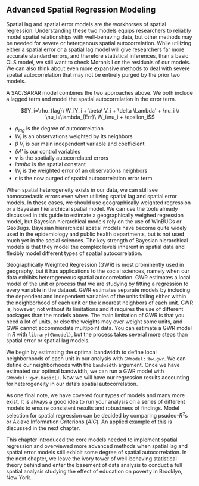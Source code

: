 ## Advanced Spatial Regression Modeling {.unnumbered}

Spatial lag and spatial error models are the workhorses of spatial
regression. Understanding these two models equips researchers to
reliably model spatial relationships with well-behaving data, but other
methods may be needed for severe or hetergenous spatial autocorrelation.
While utilizing either a spatial error or a spatial lag model will give
researchers far more accurate standard errors, and therefore statistical
inferences, than a basic OLS model, we still want to check Moran's I on
the residuals of our models. We can also think about even more expansive
methods to deal with severe spatial autocorrelation that may not be
entirely purged by the prior two models.

A SAC/SARAR model combines the two approaches above. We both include a
lagged term and model the spatial autocorrelation in the error term.

$$Y_i=\rho_{lag}\ W_iY_i + \beta\ V_i + \delta \Lambda' + \nu_i \\ \nu_i=\lambda_{Err}\ W_i\nu_i + \epsilon_i$$

-   $\rho_{lag}$ is the degree of autocorrelation
-   $W_i$ is an observations weighted by its neighbors
-   $\beta\ V_i$ is our main independent variable and coefficient
-   $\delta \Lambda'$ is our control variables
-   $\nu$ is the spatially autocorrelated errors
-   $lamba$ is the spatial constant
-   $W_i$ is the weighted error of an observations neighbors
-   $\epsilon$ is the now purged of spatial autocorrelation error term

When spatial heterogeneity exists in our data, we can still see
homoscedastic errors even when utilizing spatial lag and spatial error
models. In these cases, we should use geographically weighted regression
or a Bayesian hierarchical spatial model. We can use the tools already
discussed in this guide to estimate a geographically weighed regression
model, but Bayesian hierarchical models rely on the use of WinBUGs or
GeoBugs. Bayesian hierarchical spatial models have become quite widely
used in the epidemiology and public health departments, but is not used
much yet in the social sciences. The key strength of Bayesian
hierarchical models is that they model the complex levels inherent in
spatial data and flexibly model different types of spatial
autocorrelation.

Geographically Weighted Regression (GWR) is most prominently used in
geography, but it has applications to the social sciences, namely when
our data exhibits heterogeneous spatial autocorrelation. GWR estimates a
local model of the unit or process that we are studying by fitting a
regression to every variable in the dataset. GWR estimates separate
models by including the dependent and independent variables of the units
falling either within the neighborhood of each unit or the $k$ nearest
neighbors of each unit. GWR is, however, not without its limitations and
it requires the use of different packages than the models above. The
main limitation of GWR is that you need a lot of units, or else the
weights may over weight some units, and GWR cannot accommodate
multipoint data. You can estimate a GWR model in *R* with
`library(GWmodel)`, but the process takes several more steps than
spatial error or spatial lag models.

We begin by estimating the optimal bandwidth to define local
neighborhoods of each unit in our analysis with `GWmodel::bw.gwr`. We
can define our neighborhoods with the `bandwidth` argument. Once we have
estimated our optimal bandwidth, we can run a GWR model with
`GWmodel::gwr.basic()`. Now we will have our regression results
accounting for heterogeneity in our data's spatial autocorrelation.

As one final note, we have covered four types of models and many more
exist. It is always a good idea to run your analysis on a series of
different models to ensure consistent results and robustness of
findings. Model selection for spatial regression can be decided by
comparing psudeo-$R^2$s or Akiake Information Criterions ($AIC$). An
applied example of this is discussed in the next chapter.

This chapter introduced the core models needed to implement spatial
regression and overviewed more advanced methods when spatial lag and
spatial error models still exhibit some degree of spatial
autocorrelation. In the next chapter, we leave the ivory tower of
well-behaving statistical theory behind and enter the basement of data
analysis to conduct a full spatial analysis studying the effect of
education on poverty in Brooklyn, New York.